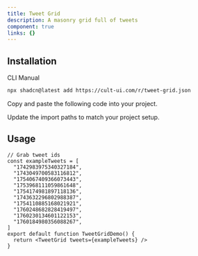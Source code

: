 ```yaml
---
title: Tweet Grid
description: A masonry grid full of tweets
component: true
links: {}
---
```


<ComponentPreview
  name="tweet-grid-demo"
  className="[&_.preview>[data-orientation=vertical]]:sm:max-w-[70%]"
  description="All variations"
/>

## Installation

<CodeTabs>

<TabsList>
  <TabsTrigger value="cli">CLI</TabsTrigger>
  <TabsTrigger value="manual">Manual</TabsTrigger>
</TabsList>

<TabsContent value="cli">

```bash
npx shadcn@latest add https://cult-ui.com/r/tweet-grid.json
```

</TabsContent>

<TabsContent value="manual">

<Steps>

<Step>Copy and paste the following code into your project.</Step>

<ComponentSource name="tweet-grid" />

<Step>Update the import paths to match your project setup.</Step>

</Steps>

</TabsContent>

</CodeTabs>

## Usage

```tsx
// Grab tweet ids
const exampleTweets = [
  "1742983975340327184",
  "1743049700583116812",
  "1754067409366073443",
  "1753968111059861648",
  "1754174981897118136",
  "1743632296802988387",
  "1754110885168021921",
  "1760248682828419497",
  "1760230134601122153",
  "1760184980356088267",
]
export default function TweetGridDemo() {
  return <TweetGrid tweets={exampleTweets} />
}
```

